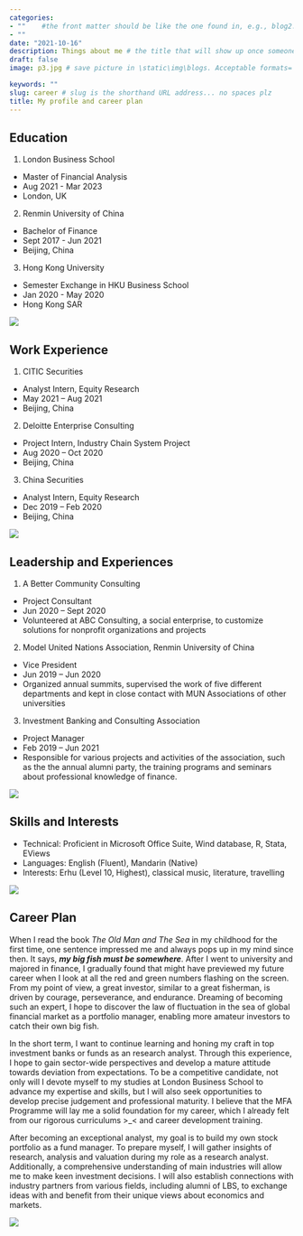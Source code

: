 ```yaml
---
categories:  
- ""    #the front matter should be like the one found in, e.g., blog2.md. It cannot be like the normal Rmd we used
- ""
date: "2021-10-16"
description: Things about me # the title that will show up once someone gets to this page
draft: false
image: p3.jpg # save picture in \static\img\blogs. Acceptable formats= jpg, jpeg, or png . Your iPhone pics wont work

keywords: ""
slug: career # slug is the shorthand URL address... no spaces plz
title: My profile and career plan
---
```

## Education
1. London Business School
- Master of Financial Analysis
- Aug 2021 - Mar 2023
- London, UK
2. Renmin University of China
- Bachelor of Finance
- Sept 2017 - Jun 2021
- Beijing, China
3. Hong Kong University 
- Semester Exchange in HKU Business School
- Jan 2020 - May 2020
- Hong Kong SAR

![](https://static.student.com/storm-frontend-wp/uploads/2016/03/london-business-school-e1459441684997.jpg)

## Work Experience
1. CITIC Securities
- Analyst Intern, Equity Research
- May 2021 – Aug 2021
- Beijing, China
2. Deloitte Enterprise Consulting
- Project Intern, Industry Chain System Project
- Aug 2020 – Oct 2020
- Beijing, China
3. China Securities 
- Analyst Intern, Equity Research
- Dec 2019 – Feb 2020
- Beijing, China

![](https://images.adsttc.com/media/images/5d95/b968/284d/d1ff/b700/00ca/large_jpg/7.jpg?1570093390)

## Leadership and Experiences
1. A Better Community Consulting
- Project Consultant
- Jun 2020 – Sept 2020
- Volunteered at ABC Consulting, a social enterprise, to customize solutions for nonprofit organizations and projects
2. Model United Nations Association, Renmin University of China
- Vice President
- Jun 2019 – Jun 2020
- Organized annual summits, supervised the work of five different departments and kept in close contact with MUN Associations of other universities
3. Investment Banking and Consulting Association 
- Project Manager
- Feb 2019 – Jun 2021
- Responsible for various projects and activities of the association, such as the the annual alumni party, the training programs and seminars about professional knowledge of finance.

![](https://th.bing.com/th/id/R.e407537ec23a44aa6a968b6b2c9894d3?rik=njN9V3bPaDamqA&pid=ImgRaw&r=0)

## Skills and Interests
- Technical: Proficient in Microsoft Office Suite, Wind database, R, Stata, EViews
- Languages: English (Fluent), Mandarin (Native)
- Interests: Erhu (Level 10, Highest), classical music, literature, travelling

![](https://cdn.thegentlemansjournal.com/wp-content/uploads/2016/08/Conductor-900x600-c-center.jpg)

## Career Plan
When I read the book *The Old Man and The Sea* in my childhood for the first time, one sentence impressed me and always pops up in my mind since then. It says, ***my big fish must be somewhere***. After I went to university and majored in finance, I gradually found that might have previewed my future career when I look at all the red and green numbers flashing on the screen. From my point of view, a great investor, similar to a great fisherman, is driven by courage, perseverance, and endurance. Dreaming of becoming such an expert, I hope to discover the law of fluctuation in the sea of global financial market as a portfolio manager, enabling more amateur investors to catch their own big fish.

In the short term, I want to continue learning and honing my craft in top investment banks or funds as an research analyst. Through this experience, I hope to gain sector-wide perspectives and develop a mature attitude towards deviation from expectations. To be a competitive candidate, not only will I devote myself to my studies at London Business School to advance my expertise and skills, but I will also seek opportunities to develop precise judgement and professional maturity. I believe that the MFA Programme will lay me a solid foundation for my career, which I already felt from our rigorous curriculums >_< and career development training. 

After becoming an exceptional analyst, my goal is to build my own stock portfolio as a fund manager. To prepare myself, I will gather insights of research, analysis and valuation during my role as a research analyst. Additionally, a comprehensive understanding of main industries will allow me to make keen investment decisions. I will also establish connections with industry partners from various fields, including alumni of LBS, to exchange ideas with and benefit from their unique views about economics and markets.

![](https://th.bing.com/th/id/R.89091cedaa0897b10b460f7c6a82e262?rik=D8IzG%2fGYzna%2fdg&pid=ImgRaw&r=0)
